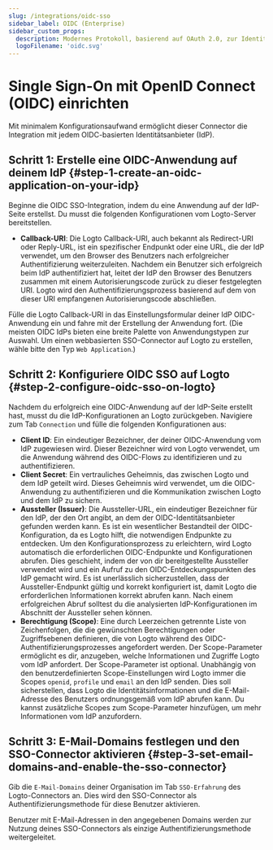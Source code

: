 ```yaml
---
slug: /integrations/oidc-sso
sidebar_label: OIDC (Enterprise)
sidebar_custom_props:
  description: Modernes Protokoll, basierend auf OAuth 2.0, zur Identitätsüberprüfung in Web- und mobilen Apps.
  logoFilename: 'oidc.svg'
---
```



# Single Sign-On mit OpenID Connect (OIDC) einrichten

Mit minimalem Konfigurationsaufwand ermöglicht dieser Connector die Integration mit jedem OIDC-basierten Identitätsanbieter (IdP).

<GuideTip />

## Schritt 1: Erstelle eine OIDC-Anwendung auf deinem IdP \{#step-1-create-an-oidc-application-on-your-idp}

Beginne die OIDC SSO-Integration, indem du eine Anwendung auf der IdP-Seite erstellst. Du musst die folgenden Konfigurationen vom Logto-Server bereitstellen.

- **Callback-URI**: Die Logto Callback-URI, auch bekannt als Redirect-URI oder Reply-URL, ist ein spezifischer Endpunkt oder eine URL, die der IdP verwendet, um den Browser des Benutzers nach erfolgreicher Authentifizierung weiterzuleiten. Nachdem ein Benutzer sich erfolgreich beim IdP authentifiziert hat, leitet der IdP den Browser des Benutzers zusammen mit einem Autorisierungscode zurück zu dieser festgelegten URI. Logto wird den Authentifizierungsprozess basierend auf dem von dieser URI empfangenen Autorisierungscode abschließen.

Fülle die Logto Callback-URI in das Einstellungsformular deiner IdP OIDC-Anwendung ein und fahre mit der Erstellung der Anwendung fort. (Die meisten OIDC IdPs bieten eine breite Palette von Anwendungstypen zur Auswahl. Um einen webbasierten SSO-Connector auf Logto zu erstellen, wähle bitte den Typ `Web Application`.)

## Schritt 2: Konfiguriere OIDC SSO auf Logto \{#step-2-configure-oidc-sso-on-logto}

Nachdem du erfolgreich eine OIDC-Anwendung auf der IdP-Seite erstellt hast, musst du die IdP-Konfigurationen an Logto zurückgeben. Navigiere zum Tab `Connection` und fülle die folgenden Konfigurationen aus:

- **Client ID**: Ein eindeutiger Bezeichner, der deiner OIDC-Anwendung vom IdP zugewiesen wird. Dieser Bezeichner wird von Logto verwendet, um die Anwendung während des OIDC-Flows zu identifizieren und zu authentifizieren.
- **Client Secret**: Ein vertrauliches Geheimnis, das zwischen Logto und dem IdP geteilt wird. Dieses Geheimnis wird verwendet, um die OIDC-Anwendung zu authentifizieren und die Kommunikation zwischen Logto und dem IdP zu sichern.
- **Aussteller (Issuer)**: Die Aussteller-URL, ein eindeutiger Bezeichner für den IdP, der den Ort angibt, an dem der OIDC-Identitätsanbieter gefunden werden kann. Es ist ein wesentlicher Bestandteil der OIDC-Konfiguration, da es Logto hilft, die notwendigen Endpunkte zu entdecken.
  Um den Konfigurationsprozess zu erleichtern, wird Logto automatisch die erforderlichen OIDC-Endpunkte und Konfigurationen abrufen. Dies geschieht, indem der von dir bereitgestellte Aussteller verwendet wird und ein Aufruf zu den OIDC-Entdeckungspunkten des IdP gemacht wird. Es ist unerlässlich sicherzustellen, dass der Aussteller-Endpunkt gültig und korrekt konfiguriert ist, damit Logto die erforderlichen Informationen korrekt abrufen kann.
  Nach einem erfolgreichen Abruf solltest du die analysierten IdP-Konfigurationen im Abschnitt der Aussteller sehen können.
- **Berechtigung (Scope)**: Eine durch Leerzeichen getrennte Liste von Zeichenfolgen, die die gewünschten Berechtigungen oder Zugriffsebenen definieren, die von Logto während des OIDC-Authentifizierungsprozesses angefordert werden. Der Scope-Parameter ermöglicht es dir, anzugeben, welche Informationen und Zugriffe Logto vom IdP anfordert.
  Der Scope-Parameter ist optional. Unabhängig von den benutzerdefinierten Scope-Einstellungen wird Logto immer die Scopes `openid`, `profile` und `email` an den IdP senden.
  Dies soll sicherstellen, dass Logto die Identitätsinformationen und die E-Mail-Adresse des Benutzers ordnungsgemäß vom IdP abrufen kann. Du kannst zusätzliche Scopes zum Scope-Parameter hinzufügen, um mehr Informationen vom IdP anzufordern.

## Schritt 3: E-Mail-Domains festlegen und den SSO-Connector aktivieren \{#step-3-set-email-domains-and-enable-the-sso-connector}

Gib die `E-Mail-Domains` deiner Organisation im Tab `SSO-Erfahrung` des Logto-Connectors an. Dies wird den SSO-Connector als Authentifizierungsmethode für diese Benutzer aktivieren.

Benutzer mit E-Mail-Adressen in den angegebenen Domains werden zur Nutzung deines SSO-Connectors als einzige Authentifizierungsmethode weitergeleitet.

